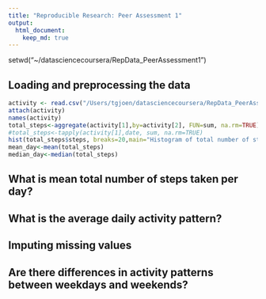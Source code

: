 ```yaml
---
title: "Reproducible Research: Peer Assessment 1"
output: 
  html_document:
    keep_md: true
---
```

setwd("~/datasciencecoursera/RepData_PeerAssessment1")

## Loading and preprocessing the data
```r
activity <- read.csv("/Users/tgjoen/datasciencecoursera/RepData_PeerAssessment1/activity.csv", header=TRUE)
attach(activity)
names(activity)
total_steps<-aggregate(activity[1],by=activity[2], FUN=sum, na.rm=TRUE)
#total_steps<-tapply(activity[1],date, sum, na.rm=TRUE)
hist(total_steps$steps, breaks=20,main="Histogram of total number of steps per day",xlab="Steps per day")
mean_day<-mean(total_steps)
median_day<-median(total_steps)
```


## What is mean total number of steps taken per day?



## What is the average daily activity pattern?



## Imputing missing values



## Are there differences in activity patterns between weekdays and weekends?
